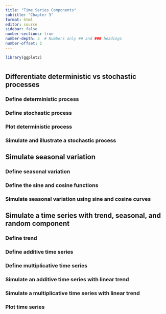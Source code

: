 ```yaml
---
title: "Time Series Components"
subtitle: "Chapter 3"
format: html
editor: source
sidebar: false
number-sections: true
number-depth: 3  # Numbers only ## and ### headings
number-offset: 2
---
```


```r
library(ggplot2)
```

#

## Differentiate deterministic vs stochastic processes

### Define deterministic process

### Define stochastic process

### Plot deterministic process

### Simulate and illustrate a stochastic process

## Simulate seasonal variation

### Define seasonal variation

### Define the sine and cosine functions

### Simulate seasonal variation using sine and cosine curves

## Simulate a time series with trend, seasonal, and random component

### Define trend

### Define additive time series

### Define multiplicative time series

### Simulate an additive time series with linear trend

### Simulate a multiplicative time series with linear trend

### Plot time series
